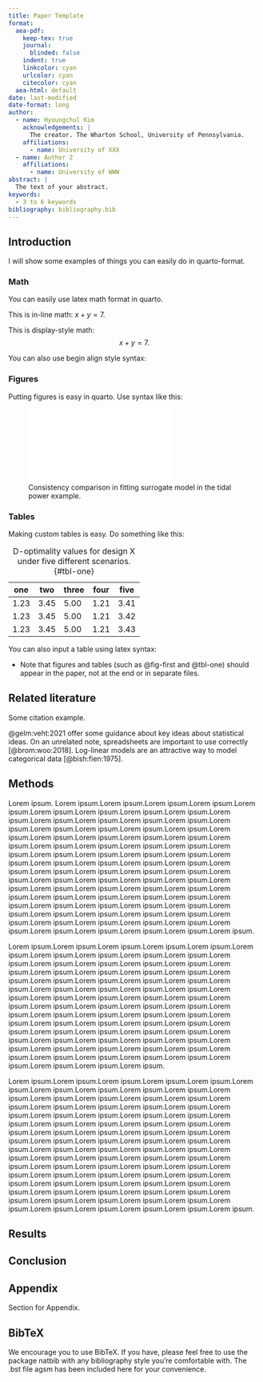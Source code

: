 ```yaml
---
title: Paper Template
format:
  aea-pdf:
    keep-tex: true  
    journal:
      blinded: false
    indent: true
    linkcolor: cyan
    urlcolor: cyan
    citecolor: cyan
  aea-html: default
date: last-modified
date-format: long
author:
  - name: Hyoungchul Kim
    acknowledgements: | 
      The creator. The Wharton School, University of Pennsylvania. 
    affiliations:
      - name: University of XXX
  - name: Author 2
    affiliations:
      - name: University of WWW
abstract: |
  The text of your abstract.
keywords:
  - 3 to 6 keywords
bibliography: bibliography.bib  
---
```


## Introduction {#sec-intro}

I will show some examples of things you can easily do in quarto-format.

### Math

You can easily use latex math format in quarto.

This is in-line math: $x + y = 7$.

This is display-style math:
$$x + y = 7.$$

You can also use begin align style syntax:
\begin{align}
  x + y &= 7\\
  t + v &= 10.
\end{align}

### Figures

Putting figures is easy in quarto. Use syntax like this:

![Consistency comparison in fitting surrogate model in the tidal power example.](fig1.pdf){#fig-first width=3in}

### Tables

Making custom tables is easy. Do something like this:

| one  | two  | three | four | five |
|------|------|-------|------|------|
| 1.23 | 3.45 | 5.00  | 1.21 | 3.41 |
| 1.23 | 3.45 | 5.00  | 1.21 | 3.42 |
| 1.23 | 3.45 | 5.00  | 1.21 | 3.43 |

: D-optimality values for design X under five different scenarios. {#tbl-one}

You can also input a table using latex syntax:

\begin{table}[!h]
  \resizebox{\textwidth}{!}{
  \input{tables.tex}}
\end{table}

- Note that figures and tables (such as @fig-first and @tbl-one) should appear in the paper, not at the end or in separate files.

## Related literature {#sec-lit}

Some citation example.

@gelm:veht:2021 offer some guidance about key ideas about statistical ideas.
On an unrelated note, spreadsheets are important to use correctly [@brom:woo:2018].
Log-linear models are an attractive way to model categorical data [@bish:fien:1975].

## Methods {#sec-meth}

Lorem ipsum. Lorem ipsum.Lorem ipsum.Lorem ipsum.Lorem ipsum.Lorem ipsum.Lorem ipsum.Lorem ipsum.Lorem ipsum.Lorem ipsum.Lorem ipsum.Lorem ipsum.Lorem ipsum.Lorem ipsum.Lorem ipsum.Lorem ipsum.Lorem ipsum.Lorem ipsum.Lorem ipsum.Lorem ipsum.Lorem ipsum.Lorem ipsum.Lorem ipsum.Lorem ipsum.Lorem ipsum.Lorem ipsum.Lorem ipsum.Lorem ipsum.Lorem ipsum.Lorem ipsum.Lorem ipsum.Lorem ipsum.Lorem ipsum.Lorem ipsum.Lorem ipsum.Lorem ipsum.Lorem ipsum.Lorem ipsum.Lorem ipsum.Lorem ipsum.Lorem ipsum.Lorem ipsum.Lorem ipsum.Lorem ipsum.Lorem ipsum.Lorem ipsum.Lorem ipsum.Lorem ipsum.Lorem ipsum.Lorem ipsum.Lorem ipsum.Lorem ipsum.Lorem ipsum.Lorem ipsum.Lorem ipsum.Lorem ipsum.Lorem ipsum.Lorem ipsum.Lorem ipsum.Lorem ipsum.Lorem ipsum.Lorem ipsum.Lorem ipsum.Lorem ipsum.Lorem ipsum.Lorem ipsum.Lorem ipsum.Lorem ipsum.Lorem ipsum.Lorem ipsum.Lorem ipsum.Lorem ipsum.Lorem ipsum.Lorem ipsum.Lorem ipsum.Lorem ipsum.Lorem ipsum.Lorem ipsum.Lorem ipsum.Lorem ipsum.Lorem ipsum.

Lorem ipsum.Lorem ipsum.Lorem ipsum.Lorem ipsum.Lorem ipsum.Lorem ipsum.Lorem ipsum.Lorem ipsum.Lorem ipsum.Lorem ipsum.Lorem ipsum.Lorem ipsum.Lorem ipsum.Lorem ipsum.Lorem ipsum.Lorem ipsum.Lorem ipsum.Lorem ipsum.Lorem ipsum.Lorem ipsum.Lorem ipsum.Lorem ipsum.Lorem ipsum.Lorem ipsum.Lorem ipsum.Lorem ipsum.Lorem ipsum.Lorem ipsum.Lorem ipsum.Lorem ipsum.Lorem ipsum.Lorem ipsum.Lorem ipsum.Lorem ipsum.Lorem ipsum.Lorem ipsum.Lorem ipsum.Lorem ipsum.Lorem ipsum.Lorem ipsum.Lorem ipsum.Lorem ipsum.Lorem ipsum.Lorem ipsum.Lorem ipsum.Lorem ipsum.Lorem ipsum.Lorem ipsum.Lorem ipsum.Lorem ipsum.Lorem ipsum.Lorem ipsum.Lorem ipsum.Lorem ipsum.Lorem ipsum.Lorem ipsum.Lorem ipsum.Lorem ipsum.Lorem ipsum.Lorem ipsum.Lorem ipsum.Lorem ipsum.Lorem ipsum.Lorem ipsum.Lorem ipsum.Lorem ipsum.Lorem ipsum.Lorem ipsum.Lorem ipsum.Lorem ipsum.Lorem ipsum.Lorem ipsum.Lorem ipsum.Lorem ipsum.

Lorem ipsum.Lorem ipsum.Lorem ipsum.Lorem ipsum.Lorem ipsum.Lorem ipsum.Lorem ipsum.Lorem ipsum.Lorem ipsum.Lorem ipsum.Lorem ipsum.Lorem ipsum.Lorem ipsum.Lorem ipsum.Lorem ipsum.Lorem ipsum.Lorem ipsum.Lorem ipsum.Lorem ipsum.Lorem ipsum.Lorem ipsum.Lorem ipsum.Lorem ipsum.Lorem ipsum.Lorem ipsum.Lorem ipsum.Lorem ipsum.Lorem ipsum.Lorem ipsum.Lorem ipsum.Lorem ipsum.Lorem ipsum.Lorem ipsum.Lorem ipsum.Lorem ipsum.Lorem ipsum.Lorem ipsum.Lorem ipsum.Lorem ipsum.Lorem ipsum.Lorem ipsum.Lorem ipsum.Lorem ipsum.Lorem ipsum.Lorem ipsum.Lorem ipsum.Lorem ipsum.Lorem ipsum.Lorem ipsum.Lorem ipsum.Lorem ipsum.Lorem ipsum.Lorem ipsum.Lorem ipsum.Lorem ipsum.Lorem ipsum.Lorem ipsum.Lorem ipsum.Lorem ipsum.Lorem ipsum.Lorem ipsum.Lorem ipsum.Lorem ipsum.Lorem ipsum.Lorem ipsum.Lorem ipsum.Lorem ipsum.Lorem ipsum.Lorem ipsum.Lorem ipsum.Lorem ipsum.Lorem ipsum.Lorem ipsum.Lorem ipsum.Lorem ipsum.Lorem ipsum.Lorem ipsum.Lorem ipsum.Lorem ipsum.Lorem ipsum.Lorem ipsum.

## Results {#sec-result}

## Conclusion {#sec-conc}

## Appendix {.supplementary}

Section for Appendix.

## BibTeX 

We encourage you to use BibTeX.
If you have, please feel free to use the package natbib with any bibliography style you're comfortable with. The .bst file agsm has been included here for your convenience. 